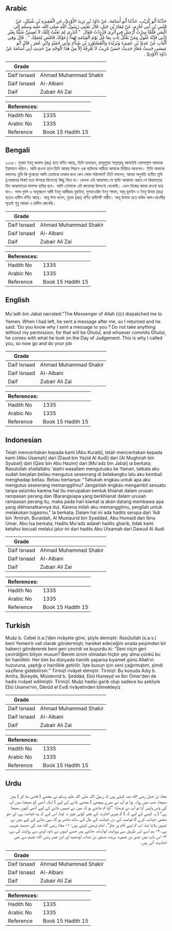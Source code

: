 ## Arabic


<div dir="rtl" lang="ar" style={{fontSize:'larger',backgroundColor:'#f8f9fa',padding:20}}>
حَدَّثَنَا أَبُو كُرَيْبٍ، حَدَّثَنَا أَبُو أُسَامَةَ، عَنْ دَاوُدَ بْنِ يَزِيدَ الأَوْدِيِّ، عَنِ الْمُغِيرَةِ بْنِ شُبَيْلٍ، عَنْ قَيْسِ بْنِ أَبِي حَازِمٍ، عَنْ مُعَاذِ بْنِ جَبَلٍ، قَالَ بَعَثَنِي رَسُولُ اللَّهِ صلى الله عليه وسلم إِلَى الْيَمَنِ فَلَمَّا سِرْتُ أَرْسَلَ فِي أَثَرِي فَرُدِدْتُ فَقَالَ ‏ "‏ أَتَدْرِي لِمَ بَعَثْتُ إِلَيْكَ لاَ تُصِيبَنَّ شَيْئًا بِغَيْرِ إِذْنِي فَإِنَّهُ غُلُولٌ وَمَنْ يَغْلُلْ يَأْتِ بِمَا غَلَّ يَوْمَ الْقِيَامَةِ لِهَذَا دَعَوْتُكَ فَامْضِ لِعَمَلِكَ ‏"‏ ‏.‏ قَالَ وَفِي الْبَابِ عَنْ عَدِيِّ بْنِ عَمِيرَةَ وَبُرَيْدَةَ وَالْمُسْتَوْرِدِ بْنِ شَدَّادٍ وَأَبِي حُمَيْدٍ وَابْنِ عُمَرَ ‏.‏ قَالَ أَبُو عِيسَى حَدِيثُ مُعَاذٍ حَدِيثٌ حَسَنٌ غَرِيبٌ لاَ نَعْرِفُهُ إِلاَّ مِنْ هَذَا الْوَجْهِ مِنْ حَدِيثِ أَبِي أُسَامَةَ عَنْ دَاوُدَ الأَوْدِيِّ ‏.‏
</div>
<div style={{backgroundColor:'#f8f9fa',padding:20, marginBottom: 10}}><table> <thead> <tr> <th>Grade</th> <th></th> </tr> </thead> <tbody> <tr><td>Daif Isnaad</td><td>Ahmad Muhammad Shakir</td></tr><tr><td>Daif Isnaad</td><td>Al-Albani</td></tr><tr><td>Daif</td><td>Zubair Ali Zai</td></tr></tbody></table><table> <thead> <tr> <th>References:</th> <th></th> </tr> </thead> <tbody><tr><td>Hadith No</td><td>1335</td></tr><tr><td>Arabic No</td><td>1335</td></tr><tr><td>Reference</td><td>Book 15 Hadith 15</td></tr></tbody></table></div>

## Bengali


<div dir="ltr" lang="bn" style={{fontSize:'larger',backgroundColor:'#f8f9fa',padding:20}}>
১৩৩৫। মুআয ইবনু জাবাল (রাঃ) হতে বর্ণিত আছে, তিনি বলেছেন, রাসূলুল্লাহ সাল্লাল্লাহু আলাইহি ওয়াসাল্লাম আমাকে ইয়ামানে পাঠান। আমি রাওনা হলে তিনি আমার পিছনে এক ব্যক্তিকে পাঠিয়ে আমাকে ফিরিয়ে আনলেন। তিনি আমাকে বললেনঃ তুমি কি বুঝেছো আমি তোমাকে ডাকার জন্য কেন লোক পাঠালাম? তিনি বললেন, আমার অনুমতি ব্যতীত তুমি (লোকদের নিকট হতে উপহার হিসেবে) কিছু নিবে না। কেননা এটা আত্মসাৎ৷ যে ব্যক্তি আত্মসাৎ করবে সে কিয়ামতের দিন আত্মসাতের মালসহ হাযির হবে। আমি তোমাকে এটা জানাবার উদ্দেশ্যে ডেকেছি। এখন নিজের কাজে রাওনা হয়ে যাও। সনদ দুর্বল এ অনুচ্ছেদে আদী ইবনু আমীরাহ বুরাইদা, মুসতাওরিদ ইবনু শাদাদ, আবূ হুমাইদ ও ইবনু উমার (রাঃ) হতেও হাদীস বর্ণিত আছে। আবূ ঈসা বলেন, মুয়ায (রাঃ) বর্ণিত হাদীসটি গারীব। আবূ উসামা হতে দাউদ আল-আওদীর সূত্রেই শুধু আমরা এ হাদীস জেনেছি।
</div>
<div style={{backgroundColor:'#f8f9fa',padding:20, marginBottom: 10}}><table> <thead> <tr> <th>Grade</th> <th></th> </tr> </thead> <tbody> <tr><td>Daif Isnaad</td><td>Ahmad Muhammad Shakir</td></tr><tr><td>Daif Isnaad</td><td>Al-Albani</td></tr><tr><td>Daif</td><td>Zubair Ali Zai</td></tr></tbody></table><table> <thead> <tr> <th>References:</th> <th></th> </tr> </thead> <tbody><tr><td>Hadith No</td><td>1335</td></tr><tr><td>Arabic No</td><td>1335</td></tr><tr><td>Reference</td><td>Book 15 Hadith 15</td></tr></tbody></table></div>

## English


<div dir="ltr" lang="en" style={{fontSize:'larger',backgroundColor:'#f8f9fa',padding:20}}>
Mu'adh bin Jabal narrated:"The Messenger of Allah (ﷺ) dispatched me to Yemen. When I had left, he sent a message after me, so I returned and he said: 'Do you know why I sent a message to you ? Do not take anything without my permission, for that will be Ghulul, and whoever commits Ghulul, he comes with what he took on the Day of Judgement. This is why I called you, so now go and do your job
</div>
<div style={{backgroundColor:'#f8f9fa',padding:20, marginBottom: 10}}><table> <thead> <tr> <th>Grade</th> <th></th> </tr> </thead> <tbody> <tr><td>Daif Isnaad</td><td>Ahmad Muhammad Shakir</td></tr><tr><td>Daif Isnaad</td><td>Al-Albani</td></tr><tr><td>Daif</td><td>Zubair Ali Zai</td></tr></tbody></table><table> <thead> <tr> <th>References:</th> <th></th> </tr> </thead> <tbody><tr><td>Hadith No</td><td>1335</td></tr><tr><td>Arabic No</td><td>1335</td></tr><tr><td>Reference</td><td>Book 15 Hadith 15</td></tr></tbody></table></div>

## Indonesian


<div dir="ltr" lang="id" style={{fontSize:'larger',backgroundColor:'#f8f9fa',padding:20}}>
Telah menceritakan kepada kami [Abu Kuraib], telah menceritakan kepada kami [Abu Usamah] dari [Daud bin Yazid Al Audi] dari [Al Mughirah bin Syubail] dari [Qais bin Abu Hazim] dari [Mu'adz bin Jabal] ia berkata; Rasulullah shallallahu 'alaihi wasallam mengutusku ke Yaman, tatkala aku sudah berjalan beliau mengutus seseorang di belakangku lalu aku kembali menghadap beliau. Beliau bertanya: "Tahukah engkau untuk apa aku mengutus seseorang memanggilmu? Janganlah engkau mengambil sesuatu tanpa seizinku karena hal itu merupakan bentuk khianat dalam urusan rampasan perang dan (Barangsiapa yang berkhianat dalam urusan rampasan perang itu, maka pada hari kiamat ia akan datang membawa apa yang dikhianatkannya itu). Karena inilah aku memanggilmu, pergilah untuk melakukan tugasmu." Ia berkata; Dalam hal ini ada hadits serupa dari 'Adi bin 'Amirah, Buraidah, Al Mustaurid bin Syaddad, Abu Humaid dan Ibnu Umar. Abu Isa berkata; Hadits Mu'adz adalah hadits gharib, tidak kami ketahui kecuali melalui jalur ini dari hadits Abu Utsamah dari Dawud Al Audi
</div>
<div style={{backgroundColor:'#f8f9fa',padding:20, marginBottom: 10}}><table> <thead> <tr> <th>Grade</th> <th></th> </tr> </thead> <tbody> <tr><td>Daif Isnaad</td><td>Ahmad Muhammad Shakir</td></tr><tr><td>Daif Isnaad</td><td>Al-Albani</td></tr><tr><td>Daif</td><td>Zubair Ali Zai</td></tr></tbody></table><table> <thead> <tr> <th>References:</th> <th></th> </tr> </thead> <tbody><tr><td>Hadith No</td><td>1335</td></tr><tr><td>Arabic No</td><td>1335</td></tr><tr><td>Reference</td><td>Book 15 Hadith 15</td></tr></tbody></table></div>

## Turkish


<div dir="ltr" lang="tr" style={{fontSize:'larger',backgroundColor:'#f8f9fa',padding:20}}>
Muâz b. Cebel (r.a.)’den rivâyete göre, şöyle demiştir: Rasûlullah (s.a.v.) beni Yemen’e vali olarak göndermişti; hareket edeceğim sırada peşimden bir haberci göndererek beni geri çevirdi ve buyurdu ki: “Seni niçin geri çevirdiğimi biliyor musun? Benim iznim olmadan hiçbir şey alma çünkü bu bir hainliktir. Her kim bu dünyada hainlik yaparsa kıyamet günü Allah’ın huzuruna, yaptığı o hainlikle getirilir. İşte bunun için seni çağırmıştım, şimdi vazifene gidebilirsin.” Tirmizî rivâyet etmiştir. Tirmizî: Bu konuda Adıy b. Amîra, Büreyde, Müstevrid b. Şeddâd, Ebû Humeyd ve İbn Ömer’den de hadis rivâyet edilmiştir. Tirmizî: Muâz hadisi garib olup sadece bu şekliyle Ebû Usame’nin, Dâvûd el Evdî rivâyetinden bilmekteyiz
</div>
<div style={{backgroundColor:'#f8f9fa',padding:20, marginBottom: 10}}><table> <thead> <tr> <th>Grade</th> <th></th> </tr> </thead> <tbody> <tr><td>Daif Isnaad</td><td>Ahmad Muhammad Shakir</td></tr><tr><td>Daif Isnaad</td><td>Al-Albani</td></tr><tr><td>Daif</td><td>Zubair Ali Zai</td></tr></tbody></table><table> <thead> <tr> <th>References:</th> <th></th> </tr> </thead> <tbody><tr><td>Hadith No</td><td>1335</td></tr><tr><td>Arabic No</td><td>1335</td></tr><tr><td>Reference</td><td>Book 15 Hadith 15</td></tr></tbody></table></div>

## Urdu


<div dir="rtl" lang="ur" style={{fontSize:'larger',backgroundColor:'#f8f9fa',padding:20}}>
معاذ بن جبل رضی الله عنہ کہتے ہیں کہ رسول اللہ صلی اللہ علیہ وسلم نے مجھے ( قاضی بنا کر ) یمن بھیجا، جب میں روانہ ہوا تو آپ نے میرے پیچھے ( مجھے بلانے کے لیے ) ایک آدمی کو بھیجا، میں آپ کے پاس واپس آیا تو آپ نے فرمایا: ”کیا تم جانتے ہو کہ میں نے تمہیں بلانے کے لیے آدمی کیوں بھیجا ہے؟ ( یہ کہنے کے لیے کہ ) تم میری اجازت کے بغیر کوئی چیز نہ لینا، اس لیے کہ وہ خیانت ہے، اور جو شخص خیانت کرے گا قیامت کے دن خیانت کے مال کے ساتھ حاضر ہو گا، یہی بتانے کے لیے میں نے تمہیں بلایا تھا، اب تم اپنے کام پر جاؤ“۔ امام ترمذی کہتے ہیں: ۱- معاذ رضی الله عنہ کی حدیث غریب ہے، ۲- ہم اسے اس طریق سے بروایت ابواسامہ جانتے ہیں جسے انہوں نے داود اودی سے روایت کی ہے، ۳- اس باب میں عدی بن عمیرہ، بریدہ، مستور بن شداد، ابوحمید اور ابن عمر رضی الله عنہم سے بھی احادیث آئی ہیں۔
</div>
<div style={{backgroundColor:'#f8f9fa',padding:20, marginBottom: 10}}><table> <thead> <tr> <th>Grade</th> <th></th> </tr> </thead> <tbody> <tr><td>Daif Isnaad</td><td>Ahmad Muhammad Shakir</td></tr><tr><td>Daif Isnaad</td><td>Al-Albani</td></tr><tr><td>Daif</td><td>Zubair Ali Zai</td></tr></tbody></table><table> <thead> <tr> <th>References:</th> <th></th> </tr> </thead> <tbody><tr><td>Hadith No</td><td>1335</td></tr><tr><td>Arabic No</td><td>1335</td></tr><tr><td>Reference</td><td>Book 15 Hadith 15</td></tr></tbody></table></div>